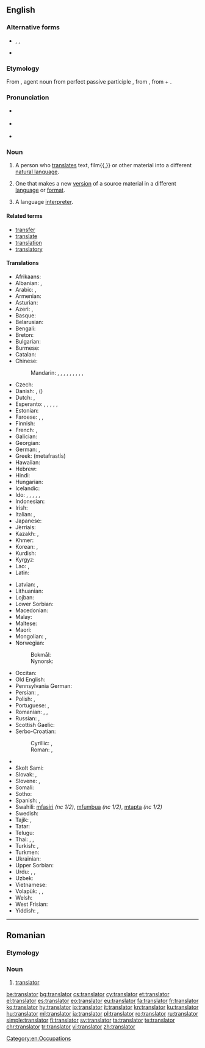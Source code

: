 ==English==

===Alternative forms===
* {{l/en|tr.}}, {{l/en|trans.}}, {{l/en|transl.}} {{qualifier|abbreviations}}
* {{l/en|translatour}} {{qualifier|obsolete}}

===Etymology===
From {{etyl|la|en}} {{term/t|la|trānslātor}}, agent noun from perfect passive participle {{term/t|la|trānslātus}}, from {{term/t|la|trānsferō||carry across}}, from {{term|trans||across, beyond|lang=la}} + {{term/t|la|ferō||bear, carry}}.

===Pronunciation===
* {{a|US}} {{IPA|/ˈtɹænzleɪtɚ/}}
* {{a|UK}} {{IPA|/ˈtɹɑːnzleɪtə/}}
* {{audio|En-uk-translator.ogg|Audio (UK)|lang=en}}

===Noun===
{{en-noun}}

# A person who [[translate]]s text, film{{,}} or other material into a different [[natural language]].
# {{context|by extension|lang=en}} One that makes a new [[version]] of a source material in a different [[language]] or [[format]].
# {{context|proscribed|lang=en}} A language [[interpreter]].

====Related terms====
* [[transfer]]
* [[translate]]
* [[translation]]
* [[translatory]]

====Translations====
{{trans-top|someone who translates}}
* Afrikaans: {{t|af|vertaler}}
* Albanian: {{t|sq|përkthyes|m}}, {{t|sq|përkthyese|f}}
* Arabic: {{t|ar|مترجم|m|tr=mutárjim}}, {{t|ar|مترجمة|f|tr=mutarjíma}}
* Armenian: {{t|hy|թարգմանիչ|tr=t'argmanič}}
* Asturian: {{t|ast|traductor}}
* Azeri: {{t|az|tərcüməçi}}, {{t|az|mütərcim}}
* Basque: {{t|eu|itzultzaile}}
* Belarusian: {{t+|be|перакладчык|m|tr=pjerakládčyk}}
* Bengali: {{t|bn|অনুবাদক|tr=ônubadôk|sc=Beng}}
* Breton: {{t|br|troour}}
* Bulgarian: {{t+|bg|преводач|m|tr=prevodáč}}
* Burmese: {{t+|my|ဘာသာပြန်|tr=bà-ðà-pyà̃|sc=Mymr}}
* Catalan: {{t+|ca|traductor}}
* Chinese:
*: Mandarin: {{t|cmn|譯者|sc=Hani}}, {{t+|cmn|译者|tr=yìzhě|sc=Hani}}, {{t|cmn|譯員|sc=Hani}}, {{t+|cmn|译员|tr=yìyuán|sc=Hani}}, {{t+|cmn|翻譯|sc=Hani}}, {{t+|cmn|翻译|tr=fānyì|sc=Hani}}, {{t|cmn|翻譯員|sc=Hani}}, {{t+|cmn|翻译员|tr=fānyìyuán|sc=Hani}}, {{t+|cmn|翻譯者|sc=Hani}}, {{t|cmn|翻译者|tr=fānyìzhě|sc=Hani}}
* Czech: {{t|cs|překladatel|m}}
* Danish: {{t|da|oversætter}}, {{t+|da|tolk}} (''{{t|da|interpreter}}'')
* Dutch: {{t+|nl|vertaler|m}}, {{t|nl|vertaalster|f}}
* Esperanto: {{qualifier|♂♀, professional}} {{t|eo|tradukisto}}, {{qualifier|♂}} {{t|eo|virtradukisto}}, {{qualifier|♀}} {{t|eo|tradukistino}}, {{qualifier|♂♀}} {{t|eo|tradukanto}}, {{qualifier|♂}} {{t|eo|virtradukanto}}, {{qualifier|♀}} {{t|eo|tradukantino}}
* Estonian: {{t|et|tõlk}}
* Faroese: {{t|fo|týðari|m}}, {{t|fo|tolkur|m}}, {{t|fo|umsetari|m}}
* Finnish: {{t+|fi|kääntäjä}}
* French: {{t+|fr|traducteur|m}}, {{t+|fr|traductrice|f}}
* Galician: {{t|gl|tradutor}}
* Georgian: {{t|ka|მთარგმნელი|tr=mt‘argmneli|sc=Geor}}
* German: {{t+|de|Übersetzer|m}}, {{t|de|Übersetzerin|f}}
* Greek: {{t+|el|μεταφραστής|m}} (metafrastís)
* Hawaiian: {{t|haw|mea unuhi}}
* Hebrew: {{t|he|תרגמן|m|tr=turgemán}}
* Hindi: {{t|hi|अनुवादक|m|tr=anuvādak}}
* Hungarian: {{t+|hu|fordító}}
* Icelandic: {{t+|is|þýðandi|m}}
* Ido: {{qualifier|♂♀, professional}} {{t+|io|tradukisto}}, {{qualifier|♂}} {{t|io|tradukistulo}}, {{qualifier|♀}} {{t|io|tradukistino}}, {{qualifier|♂♀}} {{t+|io|tradukanto}}, {{qualifier|♂}} {{t|io|tradukantulo}}, {{qualifier|♀}} {{t|io|tradukantino}}
* Indonesian: {{t+|id|penerjemah}}
* Irish: {{t|ga|aistritheoir|m}}
* Italian: {{t+|it|traduttore|m}}, {{t+|it|traduttrice|f}}
* Japanese: {{t|ja|翻訳者|tr=ほんやくしゃ, hon'yaku-sha}}
* Jèrriais: {{t|roa-jer|traducteux|m}}
* Kazakh: {{t|kk|аударушы|tr=awdarwşı|sc=Cyrl}}, {{t|kk|аудармашы|tr=awdarmaşı|sc=Cyrl}}
* Khmer: {{t|km|អ្នកបកប្រែ|tr=neak bɑɑk prae|sc=Khmr}}
* Korean: {{t|ko|번역자|tr=beonyeok-ja|sc=Hang}}, {{t+|ko|번역가|tr=beonyeok-ga|sc=Hang}}
* Kurdish: {{t+|ku|wergêr|sc=ku-Arab}}
* Kyrgyz: {{t|ky|котормочу|tr=kotormoçu|sc=Cyrl}}
* Lao: {{t|lo|ຜູ້ແປ|tr=pʰȕː pɛ̀ː|sc=Laoo}}, {{t|lo|ນາຍພາສາ|tr=náːy pʰáːsǎː|sc=Laoo}}
* Latin: {{t|la|interpres|c}}
{{trans-mid}}
* Latvian: {{t|lv|tulkotājs|m}}, {{t|lv|tulkotāja|f}}
* Lithuanian: {{t|lt|vertėjas|m}}
* Lojban: {{t|jbo|fanva}}
* Lower Sorbian: {{t|dsb|pśełožowaŕ}}
* Macedonian: {{t|mk|преведувач|m|tr=prevéduvač}}
* Malay: {{t|ms|penterjemah}}
* Maltese: {{t|mt|traduttur|m}}
* Maori: {{t|mi|kaiwhiringa reo}}
* Mongolian: {{t|mn|орчуулагч|tr=orčuulagč|sc=Cyrl}}, {{t|mn|хөрвүүлэгч|tr=hörvüülegč|sc=Cyrl}}
* Norwegian:
*: Bokmål: {{t|nb|oversetter|m}}
*: Nynorsk: {{t|nn|omsetjar|m}}
* Occitan: {{t|oc|traductor}}
* Old English: {{t|ang|þēodend|m}}
* Pennsylvania German: {{t|pdc|Iwwersetzer|m}}
* Persian: {{t|fa|ترگمان|tr=targomân}}, {{t+|fa|مترجم|tr=motarjem}}
* Polish: {{t+|pl|tłumacz|m}}, {{t+|pl|tłumaczka|f}}
* Portuguese: {{t+|pt|tradutor|m}}, {{t|pt|tradutora|f}}
* Romanian: {{t+|ro|traducător|m}}, {{t+|ro|interpret|m}}, {{t+|ro|translator|m}}
* Russian: {{t+|ru|переводчик|m|tr=perevódčik}}, {{t+|ru|переводчица|f|tr=perevódčica}}
* Scottish Gaelic: {{t|gd|eadar-theangair|m}}
* Serbo-Croatian:
*: Cyrillic: {{t|sh|преводилац|m|sc=Cyrl}}, {{t|sh|преводитељ|m|sc=Cyrl}}
*: Roman: {{t+|sh|prevodilac|m}}, {{t+|sh|prevoditelj|m}}
* {{trreq|si}}
* Skolt Sami: {{l|sms|ǩiõlljåårǧlõˊtti}}
* Slovak: {{t|sk|prekladateľ|m}}, {{t|sk|prekladateľka|f}}
* Slovene: {{t+|sl|prevajalec|m}}, {{t|sl|prevajalka|f}}
* Somali: {{t|so|turjume}}
* Sotho: {{t|st|mofetoledi}}
* Spanish: {{t+|es|traductor|m}}, {{t+|es|traductora|f}}
* Swahili: [[mfasiri]] ''(nc 1/2)'', [[mfumbua]] ''(nc 1/2)'', [[mtapta]] ''(nc 1/2)''
* Swedish: {{t+|sv|översättare|c}}
* Tajik: {{t|tg|тарҷумон|tr=tarjumon|sc=Cyrl}}, {{t|tg|мутарҷим|tr=mutarjim|sc=Cyrl}}
* Tatar: {{t+|tt|тәрҗемәче|tr=tärcemäçe|sc=Cyrl}}
* Telugu: {{t+|te|అనువాదకుడు|tr=anuvādakudu|sc=Telu}}
* Thai: {{t|th|ผู้แปล|tr=pôo bplae}}, {{t|th|นักแปล|tr=nák bplae}}, {{t+|th|ล่าม|tr=lâam}}
* Turkish: {{t+|tr|çevirmen}}, {{t+|tr|tercüman}}
* Turkmen: {{t|tk|terjimeçi}}
* Ukrainian: {{t|uk|перекладач|m|tr=perekladáč}}
* Upper Sorbian: {{t|hsb|přełožowar}}
* Urdu: {{t|ur|مترجم|m|tr=mutarjim}}, {{t|ur|ترجمان|m|tr=tarjumān}}, {{t|ur|انوادک|m|tr=anuvādak}}
* Uzbek: {{t|uz|tarjimon}}
* Vietnamese: {{t+|vi|thông dịch viên}}
* Volapük: {{qualifier|♂♀}} {{t+|vo|tradutan}}, {{qualifier|♂}} {{t|vo|hitradutan}}, {{qualifier|♀}} {{t|vo|jitradutan}}
* Welsh: {{t+|cy|cyfieithydd}}
* West Frisian: {{t|fy|oersetter|m}}
* Yiddish: {{t|yi|איבערזעצער|m|tr=iberzetser, ibersezer|sc=Hebr}}, {{t|yi|איבערזעצערין|tr=iberzetserin, ibersezerin|sc=Hebr}}
{{trans-bottom}}

[[Category:en:Occupations]]

----

==Romanian==

===Etymology===
{{rfe|lang=ro}}

===Noun===
{{ro-noun|m|translatori}}

# {{rfgloss|lang=ro}} [[#English|translator]]

[[be:translator]]
[[bg:translator]]
[[cs:translator]]
[[cy:translator]]
[[et:translator]]
[[el:translator]]
[[es:translator]]
[[eo:translator]]
[[eu:translator]]
[[fa:translator]]
[[fr:translator]]
[[ko:translator]]
[[hy:translator]]
[[io:translator]]
[[it:translator]]
[[kn:translator]]
[[ku:translator]]
[[hu:translator]]
[[ml:translator]]
[[ja:translator]]
[[pl:translator]]
[[ro:translator]]
[[ru:translator]]
[[simple:translator]]
[[fi:translator]]
[[sv:translator]]
[[ta:translator]]
[[te:translator]]
[[chr:translator]]
[[tr:translator]]
[[vi:translator]]
[[zh:translator]]